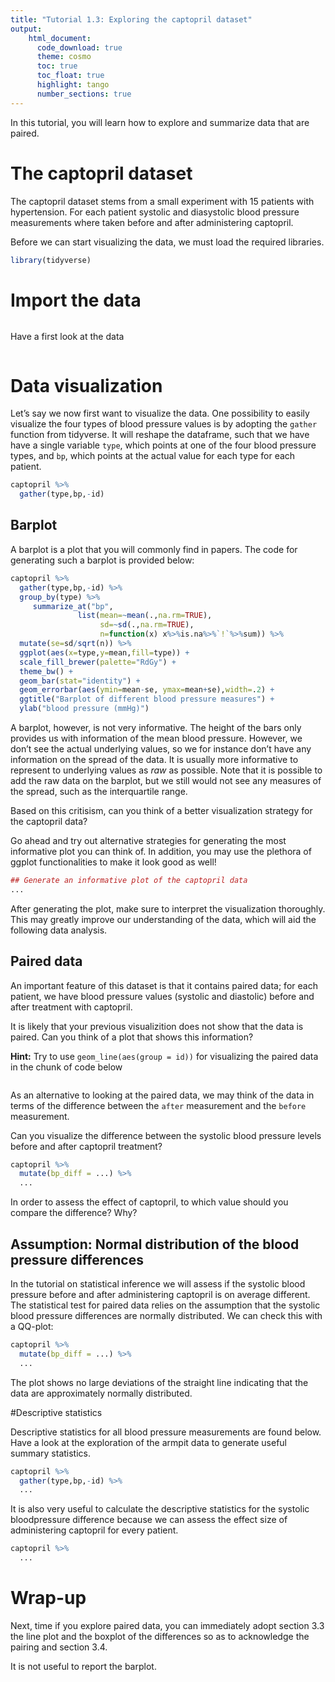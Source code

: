 ```yaml
---
title: "Tutorial 1.3: Exploring the captopril dataset"   
output:
    html_document:
      code_download: true    
      theme: cosmo
      toc: true
      toc_float: true
      highlight: tango
      number_sections: true
---
```


In this tutorial, you will learn how to explore and summarize data that are paired.

# The captopril dataset

The captopril dataset stems from a small experiment with
15 patients with hypertension. For each patient systolic and
diasystolic blood pressure measurements where taken before and
after administering captopril.

Before we can start visualizing the data, we must load the
required libraries.

```r
library(tidyverse)
```

# Import the data

```r

```

Have a first look at the data

```r

```

# Data visualization

Let's say we now first want to visualize the data. 
One possibility to easily visualize the four types
of blood pressure values is by adopting the `gather`
function from tidyverse. It will reshape the dataframe,
such that we have have a single variable `type`, which 
points at one of the four blood pressure types, and `bp`,
which points at the actual value for each type 
for each patient.

```r
captopril %>% 
  gather(type,bp,-id)
```

## Barplot

A barplot is a plot that you will commonly find in papers.
The code for generating such a barplot is provided below:

```r
captopril %>% 
  gather(type,bp,-id) %>% 
  group_by(type) %>%
     summarize_at("bp",
               list(mean=~mean(.,na.rm=TRUE),
                    sd=~sd(.,na.rm=TRUE),
                    n=function(x) x%>%is.na%>%`!`%>%sum)) %>%
  mutate(se=sd/sqrt(n)) %>%
  ggplot(aes(x=type,y=mean,fill=type)) + 
  scale_fill_brewer(palette="RdGy") +
  theme_bw() +
  geom_bar(stat="identity") + 
  geom_errorbar(aes(ymin=mean-se, ymax=mean+se),width=.2) +
  ggtitle("Barplot of different blood pressure measures") +
  ylab("blood pressure (mmHg)")
```

A barplot, however, is not very informative. The height of the
bars only provides us with information of the mean blood pressure.
However, we don't see the actual underlying values, so we for
instance don't have any information on the spread of the data.
It is usually more informative to represent to underlying 
values as _raw_ as possible. Note that it is possible to add the
raw data on the barplot, but we still would not see any measures
of the spread, such as the interquartile range.

Based on this critisism, can you think of a better
visualization strategy for the captopril data?

Go ahead and try out alternative strategies for generating 
the most informative plot you can think of. In addition, 
you may use the plethora of ggplot functionalities
to make it look good as well!

```r
## Generate an informative plot of the captopril data
...
```

After generating the plot, make sure to interpret
the visualization thoroughly. This may greatly improve
our understanding of the data, which will aid the following
data analysis.

## Paired data
An important feature of this dataset is that it contains
paired data; for each patient, we have blood pressure values
(systolic and diastolic) before and after treatment with
captopril.

It is likely that your previous visualizition does not show
that the data is paired. Can you think of a plot that shows this
information? 

**Hint:** Try to use `geom_line(aes(group = id))` for 
visualizing the paired data in the chunk of code below

```r

```


As an alternative to looking at the paired data, we may think 
of the data in terms of the difference between the `after` 
measurement and the `before` measurement.

Can you visualize the difference between the systolic
blood pressure levels before and after captopril treatment?

```r
captopril %>% 
  mutate(bp_diff = ...) %>%
  ...
```

In order to assess the effect of captopril, to which
value should you compare the difference? Why?

## Assumption: Normal distribution of the blood pressure differences

In the tutorial on statistical inference we will assess if the systolic blood pressure before and after administering captopril is on average different. 
The statistical test for paired data relies on the assumption that the systolic blood pressure differences are normally distributed. 
We can check this with a QQ-plot: 

```r
captopril %>% 
  mutate(bp_diff = ...) %>%
  ...
```

The plot shows no large deviations of the straight line indicating that the data are approximately normally distributed. 

#Descriptive statistics

Descriptive statistics for all blood pressure measurements are found below. 
Have a look at the exploration of the armpit data
to generate useful summary statistics.

```r
captopril %>% 
  gather(type,bp,-id) %>% 
  ...
```

It is also very useful to calculate the descriptive statistics for the systolic bloodpressure difference because we can assess the effect size of administering captopril for every patient. 

```r
captopril %>% 
  ...
```


# Wrap-up 

Next, time if you explore paired data, you can immediately adopt section 3.3 the line plot and the boxplot of the differences so as to acknowledge the pairing and section 3.4. 

It is not useful to report the barplot. 





